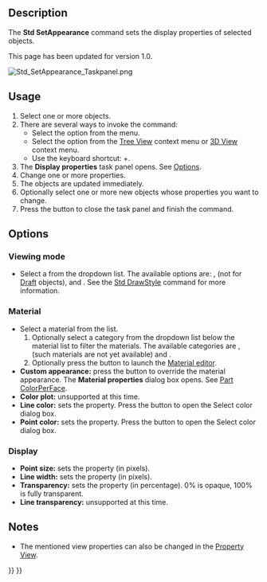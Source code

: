 <languages/>
<translate>

<!--T:18-->
{{Docnav
|[[Std_SetMaterial|SetMaterial]]
|[[Std_RandomColor|RandomColor]]
|[[Std_View_Menu|Std View Menu]]
|IconL=Std_SetMaterial.svg
|IconR=Std_RandomColor.svg
|IconC=Freecad.svg
}}

<!--T:2-->
{{GuiCommand
|Name=Std SetAppearance
|MenuLocation=View → Appearance...
|Workbenches=[[Material_Workbench|Material]], [[Part_Workbench|Part]], [[PartDesign_Workbench|PartDesign]] and more
|Shortcut={{KEY|Ctrl}}+{{KEY|D}}
|SeeAlso=[[Std_SetMaterial|Std SetMaterial]], [[Part_ColorPerFace|Part ColorPerFace]]
}}

==Description== <!--T:3-->

<!--T:5-->
The '''Std SetAppearance''' command sets the display properties of selected objects.

<!--T:25-->
This page has been updated for version 1.0.

</translate>
[[Image:Std_SetAppearance_Taskpanel.png]]
<translate>
<!--T:24-->
{{Caption|The Display properties task panel}}

==Usage== <!--T:6-->

<!--T:7-->
# Select one or more objects.
# There are several ways to invoke the command:
#* Select the {{MenuCommand|View → [[Image:Std_SetAppearance.svg|16px]] Appearance...}} option from the menu.
#* Select the {{MenuCommand|[[Image:Std_SetAppearance.svg|16px]] Appearance...}} option from the [[Tree_View|Tree View]] context menu or [[3D_View|3D View]] context menu.
#* Use the keyboard shortcut: {{KEY|Ctrl}}+{{KEY|D}}.
# The '''Display properties''' task panel opens. See [[#Options|Options]].
# Change one or more properties.
# The objects are updated immediately.
# Optionally select one or more new objects whose properties you want to change.
# Press the {{Button|Close}} button to close the task panel and finish the command.

==Options== <!--T:8-->

===Viewing mode=== <!--T:10-->

<!--T:11-->
* Select a {{PropertyView|Display Mode}} from the dropdown list. The available options are: {{Value|Flat lines}}, {{Value|Shaded}} (not for [[Draft_Workbench|Draft]] objects), {{Value|Wireframe}} and {{Value|Points}}. See the [[Std_DrawStyle|Std DrawStyle]] command for more information.

===Material=== <!--T:13-->

<!--T:14-->
* Select a material from the list.
*# Optionally select a category from the dropdown list below the material list to filter the materials. The available categories are {{Value|Basic Appearance}}, {{Value|Texture Appearance}} (such materials are not yet available) and {{Value|All Materials}}.
*# Optionally press the {{Button|Launch editor}} button to launch the [[Material_Edit|Material editor]].
* '''Custom appearance:''' press the {{Button|...}} button to override the material appearance. The '''Material properties''' dialog box opens. See [[Part_ColorPerFace#Usage|Part ColorPerFace]].
* '''Color plot:''' unsupported at this time.
* '''Line color:''' sets the {{PropertyView|Line Color}} property. Press the button to open the Select color dialog box.
* '''Point color:''' sets the {{PropertyView|Point Color}} property. Press the button to open the Select color dialog box.

===Display=== <!--T:15-->

<!--T:16-->
* '''Point size:''' sets the {{PropertyView|Point Size}} property (in pixels).
* '''Line width:''' sets the {{PropertyView|Line Width}} property (in pixels).
* '''Transparency:''' sets the {{PropertyView|Transparency}} property (in percentage). 0% is opaque, 100% is fully transparent.
* '''Line transparency:''' unsupported at this time.

==Notes== <!--T:20-->

<!--T:21-->
* The mentioned view properties can also be changed in the [[Property_View|Property View]].


<!--T:22-->
{{Docnav
|[[Std_SetMaterial|SetMaterial]]
|[[Std_RandomColor|RandomColor]]
|[[Std_View_Menu|Std View Menu]]
|IconL=Std_SetMaterial.svg
|IconR=Std_RandomColor.svg
|IconC=Freecad.svg
}}

</translate>
{{Std_Base_navi{{#translation:}}}}
{{Userdocnavi{{#translation:}}}}